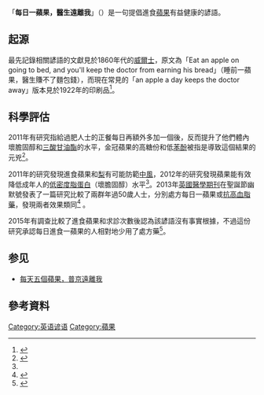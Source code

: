 「'''每日一蘋果，醫生遠離我'''」（{{lang-en|an apple a day keeps the doctor away}}）是一句提倡進食[[蘋果|蘋果]]有益健康的諺語。

==起源==
最先記錄相關諺語的文獻見於1860年代的[[威爾士|威爾士]]，原文為「Eat an apple on going to bed, and you'll keep the doctor from earning his bread」（睡前一蘋果，醫生賺不了麵包錢），而現在常見的「an apple a day keeps the doctor away」版本見於1922年的印刷品<ref name=wapo>{{cite web | url=https://www.washingtonpost.com/lifestyle/wellness/history-behind-an-apple-a-day/2013/09/24/aac3e79c-1f0e-11e3-94a2-6c66b668ea55_story.html | title=History behind ‘An apple a day’ | work=[[華盛頓郵報|華盛頓郵報]] | date=2013-09-24 | accessdate=2016-04-28 | author=Ely, Margaret | archive-date=2020-12-05 | archive-url=https://web.archive.org/web/20201205230533/https://www.washingtonpost.com/lifestyle/wellness/history-behind-an-apple-a-day/2013/09/24/aac3e79c-1f0e-11e3-94a2-6c66b668ea55_story.html | dead-url=no }}</ref>。

==科學評估==

2011年有研究指給過肥人士的正餐每日再額外多加一個{{link-en|金冠蘋果|Golden Delicious}}後，反而提升了他們體內壞膽固醇和[[三酸甘油酯|三酸甘油酯]]的水平，金冠蘋果的高糖份和低[[苯酚|苯酚]]被指是導致這個結果的元兇<ref>{{cite web | url=http://www.theguardian.com/lifeandstyle/2015/oct/04/gardens-truth-about-apples-james-wong | title=Gardens: the truth about apples | work=[[衛報|衛報]] | date=2015-10-04 | accessdate=2016-04-28 | author=James, Wong | archive-date=2020-11-08 | archive-url=https://web.archive.org/web/20201108125759/http://www.theguardian.com/lifeandstyle/2015/oct/04/gardens-truth-about-apples-james-wong | dead-url=no }}</ref>。

2011年的研究發現進食蘋果和[[梨|梨]]有可能防範[[中風|中風]]，2012年的研究發現蘋果能有效降低成年人的[[低密度脂蛋白|低密度脂蛋白]]（壞膽固醇）水平<ref name=wapo/>。2013年[[英國醫學期刊|英國醫學期刊]]在聖誕節幽默號發表了一篇研究比較了兩群年過50歲人士，分別處方每日一蘋果或[[羟甲基戊二酸单酰辅酶A还原酶抑制剂|抗高血脂藥]]，發現兩者效果類同<ref>{{cite journal|last1=Briggs|first1=A. D. M.|last2=Mizdrak|first2=A.|last3=Scarborough|first3=P.|title=A statin a day keeps the doctor away: comparative proverb assessment modelling study|journal=[[英國醫學期刊|英國醫學期刊]]|date=2013-12-17|volume=347|issue=dec17 2|pages=f7267–f7267|doi=10.1136/bmj.f7267|lay-url=http://www.npr.org/sections/health-shots/2013/12/18/255219148/an-apple-a-day-keeps-the-doctor-away-and-statins-do-too}}</ref> 。

2015年有調查比較了進食蘋果和求診次數後認為該諺語沒有事實根據，不過這份研究承認每日進食一蘋果的人相對地少用了處方藥<ref>{{cite journal|last1=Davis|first1=Matthew A.|last2=Bynum|first2=Julie P. W.|last3=Sirovich|first3=Brenda E.|title=Association Between Apple Consumption and Physician Visits|journal={{link-en|JAMA內科報|JAMA Internal Medicine}}|date=2015-05-01|volume=175|issue=5|pages=777|doi=10.1001/jamainternmed.2014.5466|lay-url=http://www.cbsnews.com/news/does-an-apple-a-day-really-keep-the-doctor-away/}}</ref>。

==参见==
*[[每天五個蘋果，普京遠離我|每天五個蘋果，普京遠離我]]

==參考資料==
{{reflist}}

[[Category:英语谚语|Category:英语谚语]]
[[Category:蘋果|Category:蘋果]]